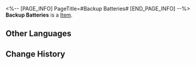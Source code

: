 <%-- [PAGE_INFO]
PageTitle=#Backup Batteries#
[END_PAGE_INFO] --%>
{{Item Infobox
|title       = Backup Batteries
|id          = 140123
|image       = Item Backup Batteries.png
|type        = 
|invCategory = Missions
|rarity      = 3
|effect      = 
|description = Portable backup power source for the elevator. Can be used in an emergency after being assembled.
}}
{{Description|1=''"Safety and portability are both great, but the capacity... who designed this!?"''}}
'''Backup Batteries''' is a [[Item]].

==Other Languages==
{{Other Languages
|en   = Backup Batteries
|zhs  = 备用电源
|zht  = 備用電源
|ja   = 予備電源
|ko   = 백업 전원
|es   = Fuente de alimentación de repuesto
|fr   = Batterie de secours
|ru   = Резервные батареи
|th   = พลังงานสำรอง
|vi   = Nguồn Điện Dự Bị
|de   = Ersatzbatterien
|id   = Baterai Cadangan
|pt   = Bateria Reserva
}}

==Change History==
{{Change History|2.0}}